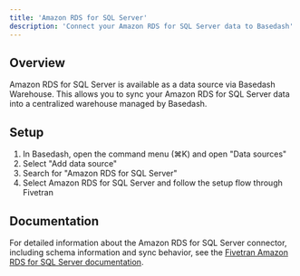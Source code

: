 ```yaml
---
title: 'Amazon RDS for SQL Server'
description: 'Connect your Amazon RDS for SQL Server data to Basedash'
---
```


## Overview

Amazon RDS for SQL Server is available as a data source via Basedash Warehouse. This allows you to sync your Amazon RDS for SQL Server data into a centralized warehouse managed by Basedash.

## Setup

1. In Basedash, open the command menu (⌘K) and open "Data sources"
2. Select "Add data source"
3. Search for "Amazon RDS for SQL Server"
4. Select Amazon RDS for SQL Server and follow the setup flow through Fivetran

## Documentation

For detailed information about the Amazon RDS for SQL Server connector, including schema information and sync behavior, see the [Fivetran Amazon RDS for SQL Server documentation](https://fivetran.com/docs/connectors/databases/sql-server/rds-setup-guide).
